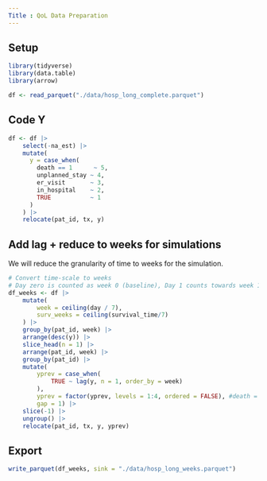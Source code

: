 ```yaml
---
Title : QoL Data Preparation
---
```


## Setup

```r
library(tidyverse)
library(data.table)
library(arrow)
```

```r
df <- read_parquet("./data/hosp_long_complete.parquet")
```

## Code Y 
```r
df <- df |> 
    select(-na_est) |>
    mutate(
      y = case_when(
        death == 1      ~ 5,
        unplanned_stay ~ 4,
        er_visit       ~ 3,
        in_hospital    ~ 2,
        TRUE           ~ 1
      )
    ) |> 
    relocate(pat_id, tx, y)
```

## Add lag + reduce to weeks for simulations

We will reduce the granularity of time to weeks for the simulation.


```r
# Convert time-scale to weeks
# Day zero is counted as week 0 (baseline), Day 1 counts towards week 1.
df_weeks <- df |> 
    mutate(
        week = ceiling(day / 7),
        surv_weeks = ceiling(survival_time/7)
    ) |> 
    group_by(pat_id, week) |> 
    arrange(desc(y)) |> 
    slice_head(n = 1) |> 
    arrange(pat_id, week) |> 
    group_by(pat_id) |> 
    mutate(
        yprev = case_when(
            TRUE ~ lag(y, n = 1, order_by = week)
        ),
        yprev = factor(yprev, levels = 1:4, ordered = FALSE), #death = 5 doesn't exist in yprev
        gap = 1) |> 
    slice(-1) |> 
    ungroup() |> 
    relocate(pat_id, tx, y, yprev)
```

## Export

```r
write_parquet(df_weeks, sink = "./data/hosp_long_weeks.parquet")
```